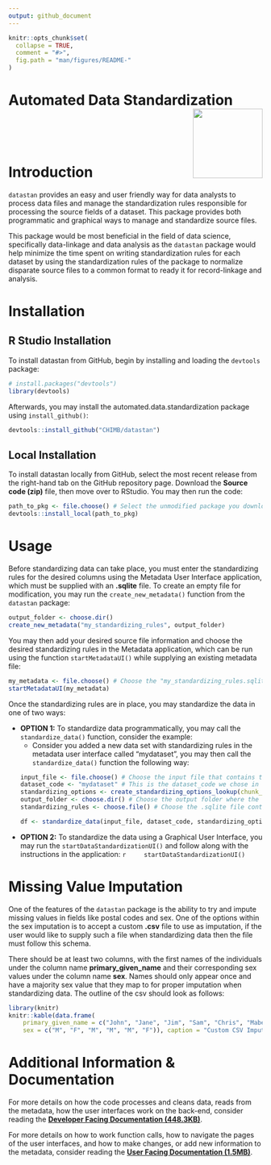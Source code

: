 ```yaml
---
output: github_document
---
```


<!-- README.md is generated from README.Rmd. Please edit that file -->

```r
knitr::opts_chunk$set(
  collapse = TRUE,
  comment = "#>",
  fig.path = "man/figures/README-"
)
```


# Automated Data Standardization <img src="man/figures/chimb_logo.jpg" align="right" height="138" />

<br><br><br>

# Introduction

`datastan` provides an easy and user friendly way for data analysts to process data files and manage the standardization rules responsible for processing the source fields of a dataset. This package provides both programmatic and graphical ways to manage and standardize source files.

This package would be most beneficial in the field of data science, specifically data-linkage and data analysis as the `datastan` package would help minimize the time spent on writing standardization rules for each dataset by using the standardization rules of the package to normalize disparate source files to a common format to ready it for record-linkage and analysis.

# Installation

## R Studio Installation

To install datastan from GitHub, begin by installing and loading the `devtools` package:
```r
# install.packages("devtools")
library(devtools)
```

Afterwards, you may install the automated.data.standardization package using `install_github()`:
```r
devtools::install_github("CHIMB/datastan")
```

## Local Installation

To install datastan locally from GitHub, select the most recent release from the right-hand tab on the GitHub repository page. Download the <b>Source code (zip)</b> file, then move over to RStudio. You may then run the code:
```r
path_to_pkg <- file.choose() # Select the unmodified package you downloaded from GitHub.
devtools::install_local(path_to_pkg)
```

# Usage

Before standardizing data can take place, you must enter the standardizing rules for the desired columns using the Metadata User Interface application, which must be supplied with an <b>.sqlite</b> file. To create an empty file for modification, you may run the `create_new_metadata()` function from the `datastan` package:

```r
output_folder <- choose.dir()
create_new_metadata("my_standardizing_rules", output_folder)
```

You may then add your desired source file information and choose the desired standardizing rules in the Metadata application, which can be run using the function `startMetadataUI()` while supplying an existing metadata file:

```r
my_metadata <- file.choose() # Choose the "my_standardizing_rules.sqlite" file.
startMetadataUI(my_metadata)
```

Once the standardizing rules are in place, you may standardize the data in one of two ways:

  - <b>OPTION 1:</b> To standardize data programmatically, you may call the `standardize_data()` function, consider the example:
    - Consider you added a new data set with standardizing rules in the metadata user interface called "mydataset", you may then call the `standardize_data()` function the following way:
    ``` r
    input_file <- file.choose() # Choose the input file that contains the source dataset.
    dataset_code <- "mydataset" # This is the dataset_code we chose in the metadata application.
    standardizing_options <- create_standardizing_options_lookup(chunk_size = 10000, convert_name_case = "upper", read_mode = "cmd", file_output = "csv")
    output_folder <- choose.dir() # Choose the output folder where the cleaned data file will be output to.
    standardizing_rules <- choose.file() # Choose the .sqlite file containing the rules you just added.
    
    df <- standardize_data(input_file, dataset_code, standardizing_options, output_folder, standardizing_rules)
    ```

  - <b>OPTION 2:</b> To standardize the data using a Graphical User Interface, you may run the `startDataStandardizationUI()` and follow along with the instructions in the application:
    ``` r
    startDataStandardizationUI()
    ```
    
# Missing Value Imputation

One of the features of the `datastan` package is the ability to try and impute missing values in fields like postal codes and sex. One of the options within the sex imputation is to accept a custom <b>.csv</b> file to use as imputation, if the user would like to supply such a file when standardizing data then the file must follow this schema.

There should be at least two columns, with the first names of the individuals under the column name <b>primary_given_name</b> and their corresponding sex values under the column name <b>sex</b>. Names should only appear once and have a majority sex value that they map to for proper imputation when standardizing data. The outline of the csv should look as follows:
``` r
library(knitr)
knitr::kable(data.frame(
    primary_given_name = c("John", "Jane", "Jim", "Sam", "Chris", "Mabel"),
    sex = c("M", "F", "M", "M", "M", "F")), caption = "Custom CSV Imputation File")
```
    
# Additional Information & Documentation

For more details on how the code processes and cleans data, reads from the metadata, how the user interfaces work on the back-end, consider reading the [<b>Developer Facing Documentation (448.3KB)</b>](https://github.com/CHIMB/datastan/blob/main/docs/DEVELOPER_DOCUMENTATION.pdf).

For more details on how to work function calls, how to navigate the pages of the user interfaces, and how to make changes, or add new information to the metadata, consider reading the [<b>User Facing Documentation (1.5MB)</b>](https://github.com/CHIMB/datastan/blob/main/docs/USER_DOCUMENTATION.pdf).
